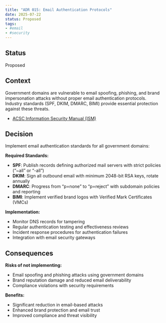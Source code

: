 ```yaml
---
title: "ADR 015: Email Authentication Protocols"
date: 2025-07-22
status: Proposed
tags:
- #email
- #security
---
```


## Status

Proposed

## Context

Government domains are vulnerable to email spoofing, phishing, and brand impersonation attacks without proper email authentication protocols. Industry standards (SPF, DKIM, DMARC, BIMI) provide essential protection against these threats.

- [ACSC Information Security Manual (ISM)](https://www.cyber.gov.au/resources-business-and-government/essential-cyber-security/ism)

## Decision

Implement email authentication standards for all government domains:

**Required Standards:**

- **SPF**: Publish records defining authorized mail servers with strict policies ("~all" or "-all")
- **DKIM**: Sign all outbound email with minimum 2048-bit RSA keys, rotate annually
- **DMARC**: Progress from "p=none" to "p=reject" with subdomain policies and reporting
- **BIMI**: Implement verified brand logos with Verified Mark Certificates (VMCs)

**Implementation:**

- Monitor DNS records for tampering
- Regular authentication testing and effectiveness reviews
- Incident response procedures for authentication failures
- Integration with email security gateways

## Consequences

**Risks of not implementing:**

- Email spoofing and phishing attacks using government domains
- Brand reputation damage and reduced email deliverability
- Compliance violations with security requirements

**Benefits:**

- Significant reduction in email-based attacks
- Enhanced brand protection and email trust
- Improved compliance and threat visibility
